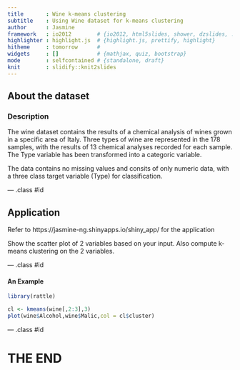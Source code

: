 ```yaml
---
title       : Wine k-means clustering
subtitle    : Using Wine dataset for k-means clustering
author      : Jasmine
framework   : io2012        # {io2012, html5slides, shower, dzslides, ...}
highlighter : highlight.js  # {highlight.js, prettify, highlight}
hitheme     : tomorrow      # 
widgets     : []            # {mathjax, quiz, bootstrap}
mode        : selfcontained # {standalone, draft}
knit        : slidify::knit2slides
---
```


## About the dataset

### Description

The wine dataset contains the results of a chemical analysis of wines grown in a specific area of Italy. Three types of wine are represented in the 178 samples, with the results of 13 chemical analyses recorded for each sample. The Type variable has been transformed into a categoric variable.

The data contains no missing values and consits of only numeric data, with a three class target variable (Type) for classification.

--- .class #id 

## Application

Refer to https://jasmine-ng.shinyapps.io/shiny_app/ for the application

Show the scatter plot of 2 variables based on your input.
Also compute k-means clustering on the 2 variables.

--- .class #id

#### An Example

```r
library(rattle)
```

```r
cl <- kmeans(wine[,2:3],3)
plot(wine$Alcohol,wine$Malic,col = cl$cluster)
```

--- .class #id

# THE END
